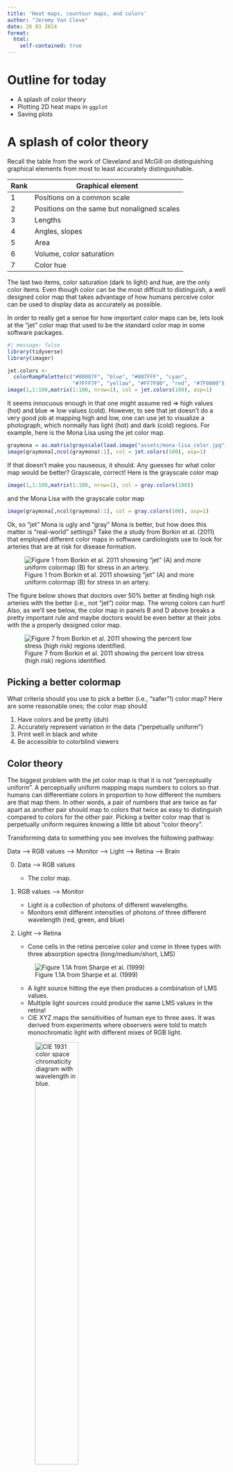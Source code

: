 ```yaml
---
title: 'Heat maps, countour maps, and colors'
author: "Jeremy Van Cleve"
date: 26 03 2024
format: 
  html:
    self-contained: true
---
```

  
# Outline for today

- A splash of color theory
- Plotting 2D heat maps in `ggplot`
- Saving plots

# A splash of color theory

Recall the table from the work of Cleveland and McGill on distinguishing graphical elements from most to least accurately distinguishable.

|Rank | Graphical element |
|-----+-------------------|
| 1   | Positions on a common scale |
| 2   | Positions on the same but nonaligned scales |
| 3   | Lengths |
| 4   | Angles, slopes |
| 5   | Area |
| 6   | Volume, color saturation |
| 7   | Color hue |

The last two items, color saturation (dark to light) and hue, are the only color items. Even though color can be the most difficult to distinguish, a well designed color map that takes advantage of how humans perceive color can be used to display data as accurately as possible.

In order to really get a sense for how important color maps can be, lets look at the "jet" color map that used to be the standard color map in some software packages.
```r
#| message: false
library(tidyverse)
library(imager)

jet.colors <-
  colorRampPalette(c("#00007F", "blue", "#007FFF", "cyan",
                     "#7FFF7F", "yellow", "#FF7F00", "red", "#7F0000"))
image(1,1:100,matrix(1:100, nrow=1), col = jet.colors(100), asp=1)
```

It seems innocuous enough in that one might assume red => high values (hot) and blue => low values (cold). However, to see that jet doesn't do a very good job at mapping high and low, one can use jet to visualize a photograph, which normally has light (hot) and dark (cold) regions. For example, here is the Mona Lisa using the jet color map.

```r
graymona = as.matrix(grayscale(load.image("assets/mona-lisa_color.jpg")))
image(graymona[,ncol(graymona):1], col = jet.colors(100), asp=1)
```

If that doesn't make you nauseous, it should. Any guesses for what color map would be better? Grayscale, correct! Here is the grayscale color map
```r
image(1,1:100,matrix(1:100, nrow=1), col = gray.colors(100))
```

and the Mona Lisa with the grayscale color map
```r
image(graymona[,ncol(graymona):1], col = gray.colors(100), asp=1)
```

Ok, so "jet" Mona is ugly and "gray" Mona is better, but how does this matter is "real-world" settings? Take the a study from Borkin et al. (2011) that employed different color maps in software cardiologists use to look for arteries that are at risk for disease formation. 

![Figure 1 from Borkin et al. 2011 showsing "jet" (A) and more uniform colormap (B) for stress in an artery.](assets/borkin_etal_2011_fig1.png)

The figure below shows that doctors over 50% better at finding high risk arteries with the better (i.e., not "jet") color map. The wrong colors can hurt! Also, as we'll see below, the color map in panels B and D above breaks a pretty important rule and maybe doctors would be even better at their jobs with the a properly designed color map.

![Figure 7 from Borkin et al. 2011 showing the percent low stress (high risk) regions identified.](assets/borkin_etal_2011_fig7.png)

## Picking a better colormap

What criteria should you use to pick a better (i.e., "safer"!) color map? Here are some reasonable ones; the color map should

1. Have colors and be pretty (duh)
2. Accurately represent variation in the data ("perpetually uniform")
3. Print well in black and white
4. Be accessible to colorblind viewers

## Color theory

The biggest problem with the jet color map is that it is not "perceptually uniform". A perceptually uniform mapping maps numbers to colors so that humans can 
differentiate colors in proportion to how different the numbers are that map them. In other words, a pair of numbers that are twice as far apart as another pair should map to colors that twice as easy to distinguish compared to colors for the other pair. Picking a better color map that is perpetually uniform requires knowing a little bit about "color theory". 

Transforming data to something you see involves the following pathway:

Data ——> RGB values ——> Monitor ——> Light ——> Retina ——> Brain

0. Data ——> RGB values

    - The color map.

1. RGB values ——> Monitor

    - Light is a collection of photons of different wavelengths.
    - Monitors emit different intensities of photons of three different wavelength (red, green, and blue)

2. Light ——> Retina

    - Cone cells in the retina perceive color and come in three types with three absorption spectra (long/medium/short, LMS)

    ![Figure 1.1A from Sharpe et al. (1999)](assets/sharpe_etal_1999_fig1.1a.png)

    - A light source hitting the eye then produces a combination of LMS values. 
    - Multiple light sources could produce the same LMS values in the retina!
    - CIE XYZ maps the sensitivities of human eye to three axes. It was derived from experiments where observers were told to match monochromatic light with different mixes of RGB light.
    
    ![CIE 1931 color space chromaticity diagram with wavelength in blue.](assets/CIE1931xy.png){width=50%}
    
    ![sRGB colors, what your screen uses, situated at calculated position in CIE 1931 chromaticity diagram](assets/SRGB_chromaticity_CIE1931.png){width=50%}

3. Retina ——> Brain

    - The brain processes colors differently depending on their context
    
    ![Is the dress white and gold or blue and black??? <https://en.wikipedia.org/wiki/The_dress>](assets/dress.png)
    
    - Luckily, folks interested in color have some nice color models that attempt to take into account these perceptual issues. This results in a sort of "color blob" or perceived colors. The vertical axis is dark to light, another axis is blue to yellow, and the last axis is red to green. It should be clear from the image below that some colors are perceived as "brighter" than others and the color model helps account for these kinds of effects.
    
    ![CIECAM02 color model](assets/color_blob.gif)
    
    - Using the above color model allows one to choose colors are equally distinguishable perceptually and these colors can then be used for adjacent numerical values in a color map.

## Evaluating a few colormaps

![Perceptual uniformity, grayscale, and colorblind simulation of jet colormap](assets/eval_jet.png)

![Perceptual uniformity, grayscale, and colorblind simulation of grayscale colormap](assets/eval_gray.png)

## Making the default colormap

- To be colorblind friendly, use blue/yellow axis instead of red/green
- To be grayscale friendly, use dark to light
- Must be dark blue to light yellow  
  (no variation in the blob in the light blue to dark yellow direction)

## Viridis

Through the work of some procrastinating graduate students (Stéfan van der Walt and Nathaniel Smith, <https://www.youtube.com/watch?v=xAoljeRJ3lU>) who use the programming language **Python**, a color map was created that satisfies the above criteria and is perceptually uniform. The color map is called **viridis**.

- Latin for green
- Also it could be named after *Dendroaspis viridis* (western green mamba)

![](assets/dendroaspis_viridis.jpg)

From the figure below, you can see that viridis is much better than jet and prettier than grayscale.

![Perceptual uniformity, grayscale, and colorblind simulation of viridis colormap](assets/eval_viridis.png)

Plotting Mona Lisa with viridis looks like this. OMG. So much better.
```r
image(graymona[,ncol(graymona):1], col = scales::viridis_pal()(100), asp=1)
```

The same folks who made viridis also made some other perceptually uniform color maps in case you need some additional options: "magma" (option A), "inferno" (option B), and "plasma" (option C).
```r
image(graymona[,ncol(graymona):1], col = scales::viridis_pal(option = "A")(100), asp=1)
image(graymona[,ncol(graymona):1], col = scales::viridis_pal(option = "B")(100), asp=1)
image(graymona[,ncol(graymona):1], col = scales::viridis_pal(option = "C")(100), asp=1)
```

# Plotting 2D heatmaps in `ggplot`

In the previous plots, we used the `image` function, which like most of R base graphics is very basic and ultimately boring. Lucky for us, images are just one kind of 2D gridded color plot and ggplot understands 2D very well. In other words, we can just plot two variables on an x-y grid and use color for third variable. 

## Raster plots

A grid of pixels, or a "raster" image, can be plotted with the `geom_raster()` function.

```r
ggplot(faithfuld, aes(x = waiting, y = eruptions)) + theme_bw() +
  geom_raster(aes(fill = density)) +
  scale_fill_viridis_c() # viridis colormap
```

The `faithfuld` data are used above, which are length of eruptions and waiting time until the next eruptions for the "Old Faithful" geyser in Yellowstone National Park. The `d` part of the data set indicates its an estimate of the probability density for each eruption length and waiting time combination.
```r
summary(faithfuld)
```

The pixelation above is natural due to the scale of the data, but you can smooth this by "interpolating" with the `interpolate` option.
```r
ggplot(faithfuld, aes(waiting, eruptions)) + theme_bw() +
  geom_raster(aes(fill = density), interpolate = TRUE) +
  scale_fill_viridis_c()
```

If you don't want the squares to be of equal size or want to draw rectangles of any size, then you can use either `geom_tile()` or `geom_rect()`.

## Adding contours

You can also add a contour plot on top of the heat map. The `geom_contour()` function needs to know what the `z` variable or height is as well as the `x` and `y` variables.
```r
ggplot(faithfuld, aes(x = waiting, y = eruptions)) + theme_bw() +
  geom_raster(aes(fill = density)) +
  scale_fill_viridis_c() +
  geom_contour(aes(z = density), color = "white")
```

The contours can be colored by their level as well.
```r
ggplot(faithfuld, aes(waiting, eruptions)) + theme_bw() +
  geom_raster(aes(fill = density)) +
  scale_fill_viridis_c() +
  geom_contour(aes(z = density, color = after_stat(level))) +
  scale_color_viridis_c(option = "A")
```

Finally, you can specify contours at specific levels with the `breaks` option.
```r
ggplot(faithfuld, aes(waiting, eruptions)) + theme_bw() +
  geom_raster(aes(fill = density)) +
  scale_fill_viridis_c() +
  geom_contour(aes(z = density), breaks=c(0.01, 0.02, 0.03))
```

## Histograms and density estimates

The `faithfuld` data are kernel density estimates (KDEs) from a list of eruption times and waiting times. Recall that KDEs are just a way of adding together normal distributions to approximate your data. The underlying data for the Old Faithful eruptions don't actually cover the whole range plotted above; rather they look like this:
```r
head(faithful)
```

These data can be displayed with a 2D histogram using `geom_bin2d()`
```r
ggplot(faithful, aes(waiting, eruptions)) + theme_bw() +
  geom_bin2d() +
  scale_fill_viridis_c()
```

or using possibly aesthetically more pleasing hexagonal bins with `geom_hex()`
```r
# this will ask/need you to install the package `hexbin`
ggplot(faithful, aes(waiting, eruptions)) + theme_bw() +
  geom_hex() +
  scale_fill_viridis_c()
```

Obtaining a kernel density estimate from these data can be done with the function `geom_density_2d()`, which produces contours by default.
```r
ggplot(faithful, aes(waiting, eruptions)) + theme_bw() +
  geom_density_2d() +
  geom_point()
```

```r
ggplot(faithful, aes(waiting, eruptions)) + theme_bw() +
  geom_density_2d_filled() +
  geom_point()
```

To get the full density values that you can plot like a heat map, you need to swtich to the function `stat_density_2d`. The main difference between `stat_density_2d` and `geom_density_2d` is that `stat_density_2d` will give you access to the imputed "density" values generated from the KDE. Using `stat_density_2d` below, we turn the contours off and then set the `geom` parameter of `stat_density_2d` to "raster".
```r
ggplot(faithful, aes(waiting, eruptions)) + theme_bw() +
  stat_density_2d(geom = "raster", aes(fill = after_stat(density)), contour = FALSE) +
  geom_point() +
  scale_fill_viridis_c()  
```

The upshot here is that you can use the `stat_density_2d` function to impute (or guesstimate) using a KDE values you didn't actually measure. Then you can plot a nice 2D heatmap. Fun!

# Saving plots

Its really shocking we've left this until now, but one of the most important things you will do with your plots is save them. In `ggplot2`, the function `ggsave()` will save the most recent plot to disk. The last name you give the file determines the file type.
```r
#| eval: false
ggsave("faithful.jpg")
```

You can also save a specific plot that you have saved.
```r
#| eval: false
fp = ggplot(faithfuld, aes(waiting, eruptions)) + theme_bw() +
  geom_raster(aes(fill = density), interpolate = TRUE) +
  scale_fill_viridis_c()

ggsave("faithful.jpg", fp)
```

## Sizing plots

The size of the figure will be taken from the size of the "device", which means that it will have some default value. You can change this by specifying options to `ggsave()` such as

- width, height: plot dimensions
- scale: multiplicative scaling factor for plot size
- dpi: resolution used for raster outputs (e.g., 300 for nice printed pictures)

It can be helpful to see what the size of the plots are before saving them; for example, you may want to know the font size is right for the tick labels. To do this, you can give the `fig.width` and `fig.height` options to the `R chunk`. 

```r
#| fig-width: 3
#| fig-height: 2
ggplot(faithfuld, aes(waiting, eruptions)) + theme_bw() +
  geom_raster(aes(fill = density), interpolate = TRUE) +
  scale_fill_viridis_c()
```


## Vector vs raster graphics

It should be clear by now that "raster" graphics are those that plot data as individual pixels. You can save your plots as "raster" data too, which simply means an image format like ".png" or ".jpg". This is great for heat maps and color gradients, but it can be awful for smooth line plots and fonts. In addition, raster formats can results in large file sizes if you need the figure to print at a large size.

The solution to this is to use a "vector" graphics format such as ".pdf", ".eps", or ".svg". These formats save the curves as points and equations that are then drawn on screen. Thus, these plots can have a small file size while allowing one to continuously zoom into the plot. To see what a plot saved as ".pdf" looks like, save a contour plot.
```r
#| eval: false
ggplot(faithful, aes(waiting, eruptions)) + theme_bw() +
  geom_density_2d() +
  geom_point()

ggsave("faithful.pdf")
```

One word of warning here is that saving a heat map as a ".pdf" may still result in a raster graphic since elements of the graphic cannot be produced as points and lines.

# Lab ![](assets/beaker.png)

Thursday...
